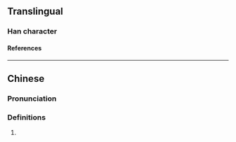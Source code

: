 {{character info/new}}
==Translingual==

===Han character===
{{Han char|rn=85|rad=水|as=06|sn=9|four=35160|canj=ETW|ids=⿰氵曲}}

====References====
{{Han ref|kx=0623.030|dkj=17430|dj=1019.060|hdz=31607.020|uh=6D40}}

----

==Chinese==
{{zh-forms}}

===Pronunciation===
{{zh-pron
|m=qū
|c=kuk1
|cat=pn
}}

===Definitions===
{{zh-hanzi}}

# {{zh-alt-form|曲}} {{zh-only|浀池|a place in the state of [[w:Lu (state)|Lu]] during the {{w|Spring and Autumn period}}}}